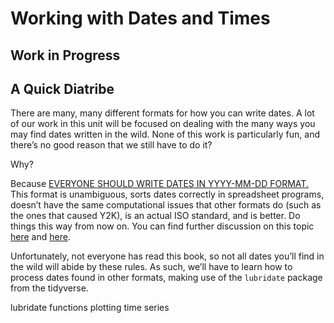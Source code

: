# Working with Dates and Times
## Work in Progress
## A Quick Diatribe
There are many, many different formats for how you can write dates. A lot of our work in this unit will be focused on dealing with the many ways you may find dates written in the wild. None of this work is particularly fun, and there's no good reason that we still have to do it?

Why?

Because [EVERYONE SHOULD WRITE DATES IN YYYY-MM-DD FORMAT.](https://xkcd.com/1179/) This format is unambiguous, sorts dates correctly in spreadsheet programs, doesn't have the same computational issues that other formats do (such as the ones that caused Y2K), is an actual ISO standard, and is better. Do things this way from now on. You can find further discussion on this topic [here](http://www.thetechnicalgeekery.com/2013/06/yyyy-mm-dd-the-best-way-to-write-dates/) and [here](https://www.w3.org/QA/Tips/iso-date).

Unfortunately, not everyone has read this book, so not all dates you'll find in the wild will abide by these rules. As such, we'll have to learn how to process dates found in other formats, making use of the `lubridate` package from the tidyverse.

lubridate functions
plotting time series
